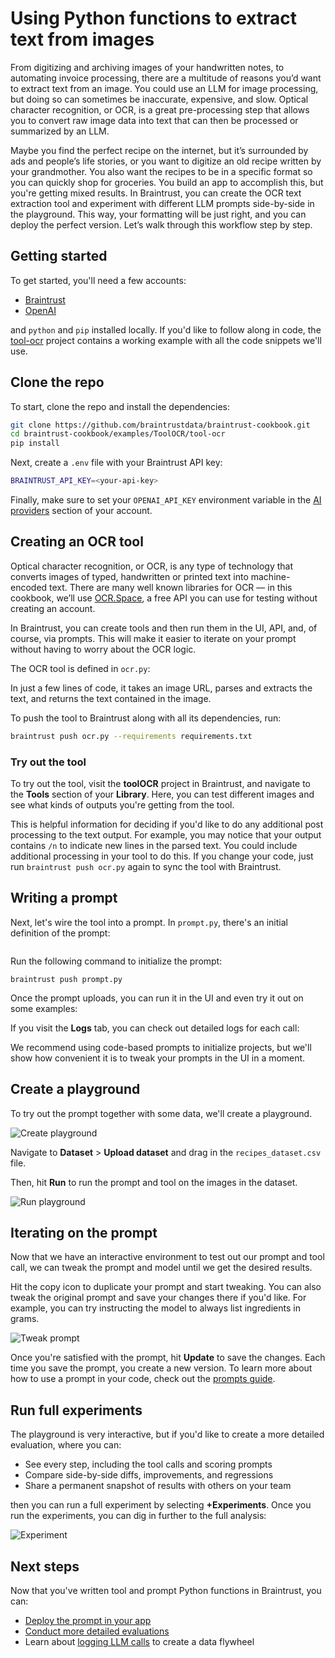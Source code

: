 # Using Python functions to extract text from images

From digitizing and archiving images of your handwritten notes, to automating invoice processing, there are a multitude of reasons you’d want to extract text from an image. You could use an LLM for image processing, but doing so can sometimes be inaccurate, expensive, and slow. Optical character recognition, or OCR, is a great pre-processing step that allows you to convert raw image data into text that can then be processed or summarized by an LLM. 

Maybe you find the perfect recipe on the internet, but it’s surrounded by ads and people’s life stories, or you want to digitize an old recipe written by your grandmother. You also want the recipes to be in a specific format so you can quickly shop for groceries. You build an app to accomplish this, but you're getting mixed results. In Braintrust, you can create the OCR text extraction tool and experiment with different LLM prompts side-by-side in the playground. This way, your formatting will be just right, and you can deploy the perfect version. Let’s walk through this workflow step by step.

## Getting started

To get started, you'll need a few accounts:

- [Braintrust](https://www.braintrust.dev/signup)
- [OpenAI](https://platform.openai.com/signup)

and `python` and `pip` installed locally. If you'd like to follow along in code,
the [tool-ocr](https://github.com/braintrustdata/braintrust-cookbook/tree/main/examples/ToolOCR/tool-ocr)
project contains a working example with all the code snippets we'll use.

## Clone the repo

To start, clone the repo and install the dependencies:

```bash
git clone https://github.com/braintrustdata/braintrust-cookbook.git
cd braintrust-cookbook/examples/ToolOCR/tool-ocr
pip install
```

Next, create a `.env` file with your Braintrust API key:

```bash
BRAINTRUST_API_KEY=<your-api-key>
```

Finally, make sure to set your `OPENAI_API_KEY` environment variable in the [AI providers](https://www.braintrust.dev/app/braintrustdata.com/settings/secrets) section
of your account.

## Creating an OCR tool

Optical character recognition, or OCR, is any type of technology that converts images of typed, handwritten or printed text into machine-encoded text. There are many well known libraries for OCR — in this cookbook, we’ll use [OCR.Space](https://ocr.space/), a free API you can use for testing without creating an account.

In Braintrust, you can create tools and then run them in the UI, API, and, of course, via prompts. This will make it easier to iterate on your prompt without having to worry about the OCR logic. 

The OCR tool is defined in `ocr.py`:




In just a few lines of code, it takes an image URL, parses and extracts the text, and returns the text contained in the image. 

To push the tool to Braintrust along with all its dependencies, run:

```bash
braintrust push ocr.py --requirements requirements.txt
```

### Try out the tool

To try out the tool, visit the **toolOCR** project in Braintrust, and navigate to the **Tools** section of your **Library**. Here, you can test different images and see what kinds of outputs you're getting from the tool.


This is helpful information for deciding if you'd like to do any additional post processing to the text output. For example, you may notice that your output contains `/n` to indicate new lines in the parsed text. You could include additional processing in your tool to do this. If you change your code, just run `braintrust push ocr.py` again to sync the tool with Braintrust. 

## Writing a prompt

Next, let's wire the tool into a prompt. In `prompt.py`, there's an initial definition of the prompt:

```python

```

Run the following command to initialize the prompt:

```
braintrust push prompt.py
```

Once the prompt uploads, you can run it in the UI and even try it out on some examples:

If you visit the **Logs** tab, you can check out detailed logs for each call:

<Callout type="info">
  We recommend using code-based prompts to initialize projects, but we'll show
  how convenient it is to tweak your prompts in the UI in a moment.
</Callout>

## Create a playground

To try out the prompt together with some data, we'll create a playground. 

![Create playground](./assets/Create-playground.gif)

Navigate to **Dataset** > **Upload dataset** and drag in the `recipes_dataset.csv` file.

Then, hit **Run** to run the prompt and tool on the images in the dataset.

![Run playground](./assets/Run-playground.gif)

## Iterating on the prompt

Now that we have an interactive environment to test out our prompt and tool call, we can tweak the prompt and model until we get the desired results. 

Hit the copy icon to duplicate your prompt and start tweaking. You can also tweak the original prompt and save your changes there if you'd like. For example, you can try instructing the model to always list ingredients in grams.

![Tweak prompt](./assets/Tweak-prompt.gif)

Once you're satisfied with the prompt, hit **Update** to save the changes. Each time you save the prompt, you
create a new version. To learn more about how to use a prompt in your code, check out the
[prompts guide](/docs/guides/prompts#using-prompts-in-your-code).

## Run full experiments

The playground is very interactive, but if you'd like to create a more detailed evaluation, where you can:

- See every step, including the tool calls and scoring prompts
- Compare side-by-side diffs, improvements, and regressions
- Share a permanent snapshot of results with others on your team

then you can run a full experiment by selecting **+Experiments**. Once you run the experiments, you can dig in further to the full analysis:

![Experiment](./assets/Experiment.png)

## Next steps

Now that you've written tool and prompt Python functions in Braintrust, you can:

- [Deploy the prompt in your app](/docs/guides/prompts#using-prompts-in-your-code)
- [Conduct more detailed evaluations](/docs/guides/evals)
- Learn about [logging LLM calls](/docs/guides/logging) to create a data flywheel
